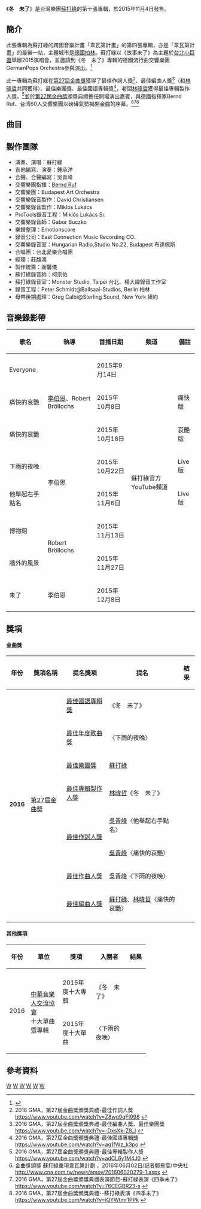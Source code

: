 {{Infobox Album
| Name = 冬　未了
| Type = 專輯
| Artist = [[蘇打綠|蘇打綠]]
| Cover = Sodagreen 2015《Winter Endless》 Album Cover.jpg
| Released = 2015年11月4日
| Studio = Hungarian Radio Studio 22（[[布達佩斯|布達佩斯]]）、Monster Studio（[[台北|台北]]）、楊大緯錄音工作室
| Genre = [[國語流行音樂|國語流行音樂]]
| Length = 57:07
| Label = [[環球唱片_(台灣)|環球唱片]]<ref>[https://www.straitstimes.com/lifestyle/entertainment/sodagreens-new-album Sodagreen's new album.] {{Wayback|url=https://www.straitstimes.com/lifestyle/entertainment/sodagreens-new-album |date=20210418230532 }} The Straits Times</ref>
| Producer = 林暐哲
| Last album =[[秋：故事|秋：故事]]<br />（2013年）
| This album ='''冬　未了'''<br />（2015年）
| Next album = [[池堂怪談|池堂怪談]]<br />（2021年）
}}
《'''冬　未了'''》是台灣樂團[[蘇打綠|蘇打綠]]的第十張專輯，於2015年11月4日發售。

==簡介==
此張專輯為蘇打綠的跨國音樂計畫「韋瓦第計畫」的第四張專輯，亦是「韋瓦第計畫」的最後一站，主題城市是[[德國|德國]][[柏林|柏林]]。蘇打綠以《故事未了》為主題於[[台北小巨蛋|台北小巨蛋]]舉辦2015演唱會，並邀請到《冬　未了》專輯的德國流行曲交響樂團GermanPops Orchestra參與演出。<ref>{{Cite web |url=http://star.ettoday.net/news/590175 |title=蘇打綠「故事未了」首戰四面台　最貴票價4500元 |accessdate=2015-11-06 |archive-date=2018-08-30 |archive-url=https://web.archive.org/web/20180830073925/https://star.ettoday.net/news/590175 |dead-url=no }}</ref>

此一專輯為蘇打綠在[[第27屆金曲獎|第27屆金曲獎]]獲得了最佳作詞人獎<ref>2016 GMA，第27屆金曲獎頒獎典禮-最佳作詞人獎 https://www.youtube.com/watch?v=Z8wg9qFI998 {{Wayback|url=https://www.youtube.com/watch?v=Z8wg9qFI998 |date=20210418230650 }}</ref>、最佳編曲人獎<ref>2016 GMA，第27屆金曲獎頒獎典禮-最佳編曲人獎、最佳樂團獎 https://www.youtube.com/watch?v=-DxsXk-Z8_I {{Wayback|url=https://www.youtube.com/watch?v=-DxsXk-Z8_I |date=20210418230708 }}</ref>（和[[林暐哲|林暐哲]]共同獲得）、最佳樂團獎、最佳國語專輯獎<ref>2016 GMA，第27屆金曲獎頒獎典禮-最佳國語專輯獎 https://www.youtube.com/watch?v=ag1fWz_k3po {{Wayback|url=https://www.youtube.com/watch?v=ag1fWz_k3po |date=20210418230653 }}</ref>，老闆[[林暐哲|林暐哲]]獲得最佳專輯製作人獎。<ref>2016 GMA，第27屆金曲獎頒獎典禮-最佳專輯製作人獎 https://www.youtube.com/watch?v=adCL6y1M4J0 {{Wayback|url=https://www.youtube.com/watch?v=adCL6y1M4J0 |date=20210418230654 }}</ref>並於[[第27屆金曲獎|第27屆金曲獎]]頒獎典禮擔任開場演出嘉賓，與德國指揮家Bernd Ruf、台湾60人交響樂團以磅礡氣勢揭開金曲的序幕。<ref>金曲獎頒獎 蘇打綠重現韋瓦第計劃
，2016年06月02日/記者鄭景雯/中央社 http://www.cna.com.tw/news/amov/201606020279-1.aspx {{Wayback|url=http://www.cna.com.tw/news/amov/201606020279-1.aspx |date=20161110230422 }}</ref><ref>2016 GMA，第27屆金曲獎頒獎典禮表演節目-蘇打綠表演《四季未了》 https://www.youtube.com/watch?v=76CEGBR23-s {{Wayback|url=https://www.youtube.com/watch?v=76CEGBR23-s |date=20210418230655 }}</ref><ref>2016 GMA，第27屆金曲獎頒獎典禮--蘇打綠表演《四季未了》 https://www.youtube.com/watch?v=iQYWtmr1PPk {{Wayback|url=https://www.youtube.com/watch?v=iQYWtmr1PPk |date=20210418230656 }}</ref>

== 曲目 ==
{{Tracklist
| total_length = 
| apos = below
| headline = Disc 1 — 冬　未了 <br />{{nobold|全碟詞曲：[[吳青峰|青峰]]　全碟編曲：蘇打綠、[[林暐哲|林暐哲]]　<small>（下面註明例外曲目）</small>　全碟監製：林暐哲<ref>《冬　未了》專輯歌詞本</ref>}}

| title1 = 痛快的哀艷
| longnote1 = 第二主打
| length1 = 6:00

| title2 = 對殺人狂指控
| longnote2 = 管弦樂編寫：Emotionscore
| length2 = 3:54

| title3 =地平線
| note3 = 詞曲：[[史俊威|小威]]
| length3 = 4:16

| title4 =
| length4 = 0:05

| title5 = 我們不懂
| note5 = 詞曲：[[龔鈺祺|阿龔]]
| length5 = 5:26

| title6 =博物館
| longnote6 = 第五主打
| note6 = 編曲：徐千秀、青峰
| length6 = 4:33

| title7 =回車諾比的夢
| length7 = 3:35

| title8 =
| length8 = 0:06

| title9 =下雨的夜晚
| longnote9 = 第三主打
| length9 = 4:30

| title10 =他舉起右手點名
| longnote10 = 第四主打
| length10 = 3:42

| title11 =Everyone
| longnote11 =第一主打
| note11 =詞曲：小威
| length11 =4:20

| title12 =
| length12 = 0:04

| title13 =牆外的風景
| longnote13 = 第六主打
| length13 = 4:46

| title14 =未了
| longnote14 = 第七主打
| length14 = 5:06

| title15 =Must Keep Singing
| note15 = 編曲：青峰、阿龔
| length15 = 6:44
}}

{{Tracklist
| headline = Disc 2 — 冬之頌 <br />{{nobold|全碟作曲：[[龔鈺祺|龔鈺祺]]}}
| total_length =

| title1 = 龔鈺祺第一號鋼琴協奏曲　第一樂章　適度的快板
| longnote1 = 取材自〈地平線〉
| length1 = 6:04

| title2 = 龔鈺祺第一號鋼琴協奏曲　第二樂章　慢板
| longnote2 = 取材自〈回車諾比的夢〉與〈下雨的夜晚〉
| length2 = 4:46

| title3 = 龔鈺祺第一號鋼琴協奏曲　第三樂章　活潑的快板 
| longnote3 = 取材自〈他舉起右手點名〉
| length3 = 4:32

| title4 = 龔鈺祺第一號鋼琴協奏曲　第四樂章　有精神的快板—莊嚴的快板
| longnote4 =  取材自〈痛快的哀艷〉
| length4 = 6:12

| title5 = Cold Star
| length5 = 4:20

| title6 = Weird Cat
| length6 = 2:55

| title7 = Four Seasons
| length7 = 6:10
}}

{{Tracklist
| apos = below
| headline = Disc 3 — Sodagreen Live in Nalepa<br />{{nobold|全碟詞曲：青峰　<small>（下面註明例外曲目）</small>}}
| title1 = Winter Is Coming
| title2 = 痛快的哀艷
| note2 = live with GermanPops Orchestra
| title3 = 對殺人狂指控
| note3 = live with GermanPops Orchestra
| title4 = 地平線
| note4 = live with GermanPops Orchestra；詞曲：小威
| title5 = I Listen, I Imagine
| title6 = 我們不懂
| note6 = live with GermanPops Orchestra；詞曲：小威
| title7 = 博物館
| note7 = live with GermanPops Orchestra
| title8 = 回車諾比的夢
| note8 = live with GermanPops Orchestra
| title9 = Dream and Symphony
| title10 = 下雨的夜晚
| note10 = live with GermanPops Orchestra
| title11 = 他舉起右手點名
| note11 = live with GermanPops Orchestra
| title12 = Everyone
| note12 = live with GermanPops Orchestra；詞曲：小威
| title13 = 他擔心，他也擔心
| title14 = 牆外的風景
| note14 = live with GermanPops Orchestra
| title15 = 未了
| note15 = live with GermanPops Orchestra
| title16 = The Soul of the Songs
| title17 = Must Keep Singing
| note17 = live with GermanPops Orchestra
| title18 = After All
}}

==製作團隊==
*演奏、演唱：蘇打綠
*吉他編寫、演奏：鍾承洋
*合聲、合聲編寫：吳青峰
*交響樂團指揮：[https://en.wikipedia.org/wiki/Bernd_Ruf Bernd Ruf] {{Wayback|url=https://en.wikipedia.org/wiki/Bernd_Ruf |date=20160921171049 }}{{Language icon|en}}
*交響樂團：Budapest Art Orchestra
*交響樂錄音製作：David Christiansen
*交響樂錄音製作：Miklós Lukács
*ProTools錄音工程：Miklós Lukács Sr.
*交響樂錄音師：Gabor Buczko
*樂譜整理：Emotionscore
*錄音公司：East Connection Music Recording CO.
*交響樂錄音室：Hungarian Radio,Studio No.22, Budapest 布達佩斯
*合唱團：台北愛樂合唱團
*經理：莊馥鴻
*製作統籌：謝馨儀
*蘇打綠錄音師：柯宗佑
*蘇打綠錄音室：Monster Studio, Taipei 台北、楊大緯錄音工作室
*錄音工程：Peter Schmidt@Ballsaal-Studios, Berlin 柏林
*母帶後期處理：Greg Calbi@Sterling Sound, New York 紐約

==音樂錄影帶==
{| class="wikitable"
! 歌名 !! 執導 !! 首播日期 !! 頻道 !! 備註
|-
|Everyone||rowspan="3"|[[李伯恩|李伯恩]]、Robert Bröllochs||2015年9月14日||rowspan="8"|蘇打綠官方YouTube頻道||
|-
|痛快的哀艷||2015年10月8日||痛快版
|-
|痛快的哀艷||2015年10月16日||哀艷版
|-
| 下雨的夜晚||rowspan="2"|李伯恩||2015年10月22日||Live版
|-
|他舉起右手點名||2015年11月6日||Live版
|-
| 博物館||rowspan="2"|Robert Bröllochs||2015年11月13日||
|-
| 牆外的風景||2015年11月27日||
|-
| 未了||李伯恩||2015年12月8日||
|}

== 獎項 ==
====金曲獎====
{| class="wikitable"
!年份
!獎項名稱
!提名獎項
!提名
!結果
|-
| rowspan="8" |'''2016'''
| rowspan="8" |[[第27屆金曲獎|第27屆金曲獎]]
|  [[最佳華語專輯獎_(金曲獎)|最佳國語專輯獎]]
| 《冬　未了》
| {{won}}
|-
| [[年度歌曲獎_(金曲獎)|最佳年度歌曲獎]]
| 〈下雨的夜晚〉
| {{nom}}
|-
| [[最佳樂團獎_(金曲獎)|最佳樂團獎]]
| [[蘇打綠|蘇打綠]]
| {{won}}
|-
| [[最佳專輯製作人獎_(金曲獎)|最佳專輯製作人獎]]
| [[林暐哲|林暐哲]]《冬　未了》
| {{won}}
|-
| rowspan="2"|[[最佳作詞人獎_(金曲獎)|最佳作詞人獎]]
| [[吳青峰|吳青峰]]〈他舉起右手點名〉
| {{won}}
|-
| [[吳青峰|吳青峰]]〈痛快的哀艷〉
| {{nom}}
|-
| [[最佳作曲人獎_(金曲獎)|最佳作曲人獎]]
| [[吳青峰|吳青峰]]〈下雨的夜晚〉
| {{nom}}
|-
| [[最佳編曲人獎_(金曲獎)|最佳編曲人獎]]
| [[蘇打綠|蘇打綠]]、[[林暐哲|林暐哲]]〈痛快的哀艷〉
| {{won}}
|-
|}
====其他獎項====
{| class="wikitable" width="70%"
|-align=center
! width="10%"|年份
! width="25%"|單位
! width="25%"|獎項
! width="25%"|入圍者
! width="20%"|結果
|- align=center
! rowspan="3"|2016
|- align=center
| rowspan="2"|[[中華音樂人交流協會|中華音樂人交流協會]]<br />十大單曲暨專輯
| 2015年度十大專輯
| 《冬　未了》
| {{Won}}
|- align=center
| 2015年度十大單曲
| 〈下雨的夜晚〉
| {{Won}}
|}

== 參考資料 ==
<references />

{{蘇打綠}}
{{Golden-Melody-Album-Mandarin}}
{{Portal bar|台灣|音樂}}
[[Category:蘇打綠音樂專輯|W]]
[[Category:2015年臺灣音樂專輯|W]]
[[Category:概念專輯|W]]
[[Category:金曲獎最佳華語專輯獲獎作品|W]]
[[Category:中華音樂人交流協會十大專輯獲獎作品|W]]
[[Category:中華音樂人交流協會十大單曲獲獎作品|W]]